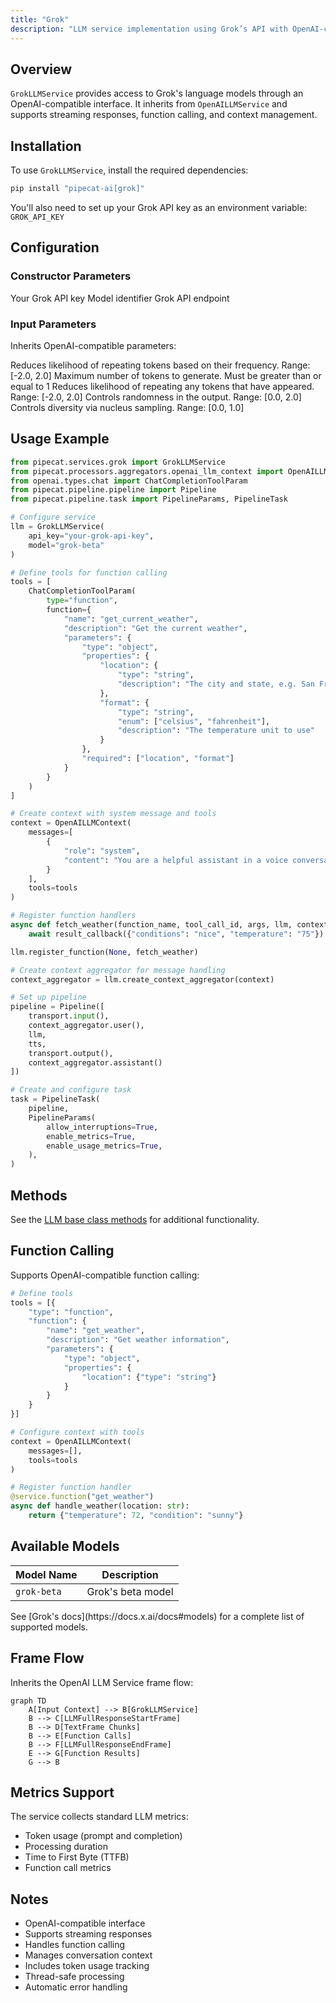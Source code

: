 ```yaml
---
title: "Grok"
description: "LLM service implementation using Grok’s API with OpenAI-compatible interface"
---
```


## Overview

`GrokLLMService` provides access to Grok's language models through an OpenAI-compatible interface. It inherits from `OpenAILLMService` and supports streaming responses, function calling, and context management.

## Installation

To use `GrokLLMService`, install the required dependencies:

```bash
pip install "pipecat-ai[grok]"
```

You'll also need to set up your Grok API key as an environment variable: `GROK_API_KEY`

## Configuration

### Constructor Parameters

<ParamField path="api_key" type="str" required>
  Your Grok API key
</ParamField>

<ParamField path="model" type="str" default="grok-beta">
  Model identifier
</ParamField>

<ParamField path="base_url" type="str" default="https://api.x.ai/v1">
  Grok API endpoint
</ParamField>

### Input Parameters

Inherits OpenAI-compatible parameters:

<ParamField path="frequency_penalty" type="Optional[float]">
  Reduces likelihood of repeating tokens based on their frequency. Range: [-2.0,
  2.0]
</ParamField>

<ParamField path="max_tokens" type="Optional[int]">
  Maximum number of tokens to generate. Must be greater than or equal to 1
</ParamField>

<ParamField path="presence_penalty" type="Optional[float]">
  Reduces likelihood of repeating any tokens that have appeared. Range: [-2.0,
  2.0]
</ParamField>

<ParamField path="temperature" type="Optional[float]">
  Controls randomness in the output. Range: [0.0, 2.0]
</ParamField>

<ParamField path="top_p" type="Optional[float]">
  Controls diversity via nucleus sampling. Range: [0.0, 1.0]
</ParamField>

## Usage Example

```python
from pipecat.services.grok import GrokLLMService
from pipecat.processors.aggregators.openai_llm_context import OpenAILLMContext
from openai.types.chat import ChatCompletionToolParam
from pipecat.pipeline.pipeline import Pipeline
from pipecat.pipeline.task import PipelineParams, PipelineTask

# Configure service
llm = GrokLLMService(
    api_key="your-grok-api-key",
    model="grok-beta"
)

# Define tools for function calling
tools = [
    ChatCompletionToolParam(
        type="function",
        function={
            "name": "get_current_weather",
            "description": "Get the current weather",
            "parameters": {
                "type": "object",
                "properties": {
                    "location": {
                        "type": "string",
                        "description": "The city and state, e.g. San Francisco, CA"
                    },
                    "format": {
                        "type": "string",
                        "enum": ["celsius", "fahrenheit"],
                        "description": "The temperature unit to use"
                    }
                },
                "required": ["location", "format"]
            }
        }
    )
]

# Create context with system message and tools
context = OpenAILLMContext(
    messages=[
        {
            "role": "system",
            "content": "You are a helpful assistant in a voice conversation. Keep responses concise."
        }
    ],
    tools=tools
)

# Register function handlers
async def fetch_weather(function_name, tool_call_id, args, llm, context, result_callback):
    await result_callback({"conditions": "nice", "temperature": "75"})

llm.register_function(None, fetch_weather)

# Create context aggregator for message handling
context_aggregator = llm.create_context_aggregator(context)

# Set up pipeline
pipeline = Pipeline([
    transport.input(),
    context_aggregator.user(),
    llm,
    tts,
    transport.output(),
    context_aggregator.assistant()
])

# Create and configure task
task = PipelineTask(
    pipeline,
    PipelineParams(
        allow_interruptions=True,
        enable_metrics=True,
        enable_usage_metrics=True,
    ),
)
```

## Methods

See the [LLM base class methods](/server/base-classes/llm#methods) for additional functionality.

## Function Calling

Supports OpenAI-compatible function calling:

```python
# Define tools
tools = [{
    "type": "function",
    "function": {
        "name": "get_weather",
        "description": "Get weather information",
        "parameters": {
            "type": "object",
            "properties": {
                "location": {"type": "string"}
            }
        }
    }
}]

# Configure context with tools
context = OpenAILLMContext(
    messages=[],
    tools=tools
)

# Register function handler
@service.function("get_weather")
async def handle_weather(location: str):
    return {"temperature": 72, "condition": "sunny"}
```

## Available Models

| Model Name  | Description       |
| ----------- | ----------------- |
| `grok-beta` | Grok's beta model |

<Note>
  See [Grok's docs](https://docs.x.ai/docs#models) for a complete list of
  supported models.
</Note>

## Frame Flow

Inherits the OpenAI LLM Service frame flow:

```mermaid
graph TD
    A[Input Context] --> B[GrokLLMService]
    B --> C[LLMFullResponseStartFrame]
    B --> D[TextFrame Chunks]
    B --> E[Function Calls]
    B --> F[LLMFullResponseEndFrame]
    E --> G[Function Results]
    G --> B
```

## Metrics Support

The service collects standard LLM metrics:

- Token usage (prompt and completion)
- Processing duration
- Time to First Byte (TTFB)
- Function call metrics

## Notes

- OpenAI-compatible interface
- Supports streaming responses
- Handles function calling
- Manages conversation context
- Includes token usage tracking
- Thread-safe processing
- Automatic error handling

